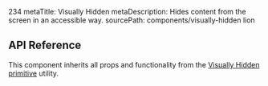 234
metaTitle: Visually Hidden
metaDescription: Hides content from the screen in an accessible way.
sourcePath: components/visually-hidden
lion

## API Reference

This component inherits all props and functionality from the [Visually Hidden primitive](/primitives/docs/utilities/visually-hidden) utility.
